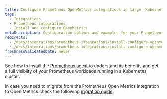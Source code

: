 ```yaml
---
title: Configure Prometheus OpenMetrics integrations in large  Kubernetes environments
tags:
  - Integrations
  - Prometheus integrations
  - Install and configure OpenMetrics
metaDescription: Configuration options and examples for your Prometheus OpenMetrics integration with New Relic in <DNT>Docker/DNT> and Kubernetes environments.
redirects:
  - /docs/integrations/prometheus-integrations/install-configure-openmetrics/configure-prometheus-openmetrics-integrations-large-kubernetes-environments
  - /docs/integrations/prometheus-integrations/install-configure-openmetrics/configure-prometheus-openmetrics-integrations-large-k8s-environments
freshnessValidatedDate: never
---
```


See how to install the [Prometheus agent](/docs/infrastructure/prometheus-integrations/install-configure-prometheus-agent/install-prometheus-agent) to understand its benefits and get a full visiblity of your Prometheus workloads running in a Kubernetes cluster.

In case you need to migrate from the Prometheus Open Metrics integration to Open Metrics check the following [migration guide](/docs/infrastructure/prometheus-integrations/install-configure-prometheus-agent/migration-guide).
